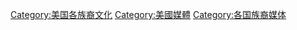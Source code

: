 [[Category:美国各族裔文化|Category:美国各族裔文化]]
[[Category:美國媒體|Category:美國媒體]]
[[Category:各国族裔媒体|Category:各国族裔媒体]]